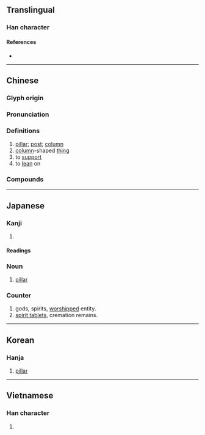 {{character info/new}}
==Translingual==

===Han character===
{{Han char|rn=75|rad=木|as=05|sn=9|four=40914|canj=DYG|ids=⿰木主}}

====References====
* {{Han ref|kx=0520.240|dkj=14660|dj=0908.190|hdz=21188.010|uh=67F1|ud=26609|bh=AC57|bd=44119}}

----

==Chinese==
{{zh-forms}}

===Glyph origin===
{{Han etym}}

===Pronunciation===
{{zh-pron
|m=zhù
|m-s=
|c=cyu5
|c-t=
|g=
|h=pfs=
|j=
|md=
|mn=qz:tǔ/tw,xm,zz:tū/qz:chǔ/tw,xm,zz:chū/qz:thiǎu/tw,xm,zz:thiāu
|mn_note=tǔ/tū/chǔ/chū - literary; thiǎu/thiāu - vernacular
|mn-t=
|w=
|x=
|mc=y
|oc=y
|ma=
|cat=n,v
}}

===Definitions===
{{zh-hanzi}}

# [[pillar]]; [[post]]; [[column]]
# [[column]]-shaped [[thing]]
# to [[support]]
# to [[lean]] on

===Compounds===
{{zh-der|柱子:column, pillar|石柱|絞柱|柱頭|天柱|四柱冊|庭柱|冰柱|埋杆豎柱|四柱|一柱擎天|三角柱|尾生抱柱|一拳柱定|功均柱地|井柱狀圖|大柱史|弦柱|地柱|五行四柱|帆柱|圓柱|中流砥柱|將軍柱|八柱|圓柱體|偷梁換柱|江珧柱|水柱|稜柱體|撐天柱地|火柱|海蝕柱|柱杖|柱石之寄|沙柱|掛柱|擎天玉柱|砥柱中流|水銀柱|樁柱|梁柱|海柱|撫梁易柱|柱科|砥柱|擎天之柱|擎天柱|抱柱對|柱下史|江瑤柱|煙柱|戧柱|椽柱|柱石之臣|柱臣|柱石|柱廊|柱國|玉柱|支柱|摶柱乘梁|抱柱信|膠柱鼓瑟|花柱|頂梁柱|露柱|豎柱上梁|綠柱石|臺柱|膠柱調瑟|鼻無梁柱|箏柱|角柱|題柱|貝柱|雕梁畫柱|雁柱|銅柱|蛤柱|肉柱|電燈柱|脊柱|音柱|品柱}}

----

==Japanese==

===Kanji===
{{ja-kanji|grade=3|rs=木05}}

# {{defn|lang=ja|sort=木05}}

====Readings====
{{ja-readings
|goon=じゅう<ぢゆう
|kanon=ちゅう
|kun=はしら-, ことじ, ささえる
}}

===Noun===
{{ja-kanjitab|はしら|yomi=k}}
{{ja-noun|はしら}}

# [[pillar]]

===Counter===
{{ja-pos|はしら|counter}}

# gods, spirits, [[worship]]ped entity.
# [[spirit tablet]]s, cremation remains.

----

==Korean==

===Hanja===
{{ko-hanja|hangeul=주|eumhun=|rv=ju|mr=chu|y=cwu}}

# [[pillar]]

----

==Vietnamese==

===Han character===
{{vi-hantu|[[trụ]]|rs=木05}}

# {{defn|lang=vi|sort=木05}}